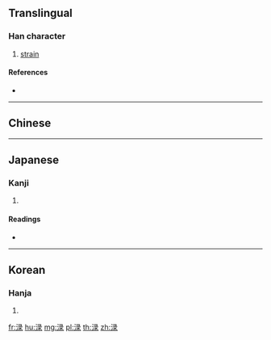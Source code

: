 {{also|淥}}
==Translingual==

===Han character===
{{Han char|rn=85|rad=水|as=08|sn=11|four=|canj=ENME}}

# [[strain]]

====References====
* {{Han ref|kx=0633.371|hdz=31664.030|uh=6E0C|ud=28172}}

----

==Chinese==
{{zh-see|淥}}

----

==Japanese==

===Kanji===
{{ja-kanji|grade=|rs=水08}}

# {{defn|lang=ja|sort=水08}}

====Readings====
* {{ja-readings|on=[[ろく]] (roku), [[りょく]] (ryoku)|kun=[[こす]] (kosu)}}

----

==Korean==

===Hanja===
{{ko-hanja|hangeul=[[록]]>[[녹]]|eumhun=|rv=rok>nok|mr=rok>nok|y=lok>nok}}

# {{defn|lang=ko|sort=水08}}

[[fr:渌]]
[[hu:渌]]
[[mg:渌]]
[[pl:渌]]
[[th:渌]]
[[zh:渌]]